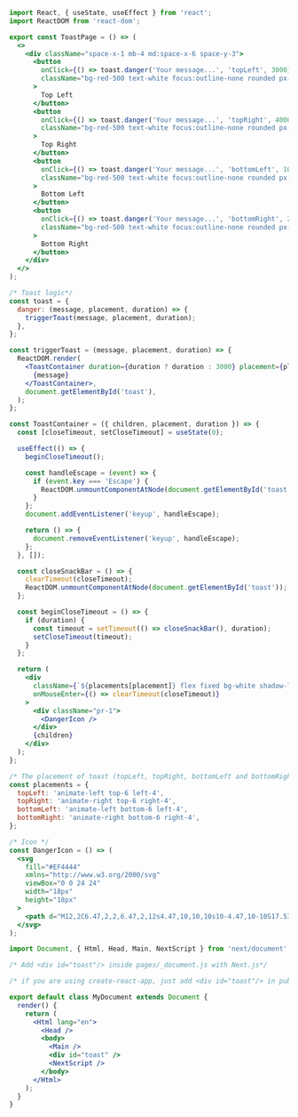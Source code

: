 ```jsx
import React, { useState, useEffect } from 'react';
import ReactDOM from 'react-dom';

export const ToastPage = () => (
  <>
    <div className="space-x-1 mb-4 md:space-x-6 space-y-3">
      <button
        onClick={() => toast.danger('Your message...', 'topLeft', 3000)}
        className="bg-red-500 text-white focus:outline-none rounded px-6 py-2 font-medium"
      >
        Top Left
      </button>
      <button
        onClick={() => toast.danger('Your message...', 'topRight', 4000)}
        className="bg-red-500 text-white focus:outline-none rounded px-6 py-2 font-medium"
      >
        Top Right
      </button>
      <button
        onClick={() => toast.danger('Your message...', 'bottomLeft', 1000)}
        className="bg-red-500 text-white focus:outline-none rounded px-6 py-2 font-medium"
      >
        Bottom Left
      </button>
      <button
        onClick={() => toast.danger('Your message...', 'bottomRight', 2000)}
        className="bg-red-500 text-white focus:outline-none rounded px-6 py-2 font-medium"
      >
        Bottom Right
      </button>
    </div>
  </>
);

/* Toast logic*/
const toast = {
  danger: (message, placement, duration) => {
    triggerToast(message, placement, duration);
  },
};

const triggerToast = (message, placement, duration) => {
  ReactDOM.render(
    <ToastContainer duration={duration ? duration : 3000} placement={placement}>
      {message}
    </ToastContainer>,
    document.getElementById('toast'),
  );
};

const ToastContainer = ({ children, placement, duration }) => {
  const [closeTimeout, setCloseTimeout] = useState(0);

  useEffect(() => {
    beginCloseTimeout();

    const handleEscape = (event) => {
      if (event.key === 'Escape') {
        ReactDOM.unmountComponentAtNode(document.getElementById('toast'));
      }
    };
    document.addEventListener('keyup', handleEscape);

    return () => {
      document.removeEventListener('keyup', handleEscape);
    };
  }, []);

  const closeSnackBar = () => {
    clearTimeout(closeTimeout);
    ReactDOM.unmountComponentAtNode(document.getElementById('toast'));
  };

  const beginCloseTimeout = () => {
    if (duration) {
      const timeout = setTimeout(() => closeSnackBar(), duration);
      setCloseTimeout(timeout);
    }
  };

  return (
    <div
      className={`${placements[placement]} flex fixed bg-white shadow-lg rounded text-sm py-3 z-10 px-4 border-l-4 border-red-500`}
      onMouseEnter={() => clearTimeout(closeTimeout)}
    >
      <div className="pr-1">
        <DangerIcon />
      </div>
      {children}
    </div>
  );
};

/* The placement of toast (topLeft, topRight, bottomLeft and bottomRight)*/
const placements = {
  topLeft: 'animate-left top-6 left-4',
  topRight: 'animate-right top-6 right-4',
  bottomLeft: 'animate-left bottom-6 left-4',
  bottomRight: 'animate-right bottom-6 right-4',
};

/* Icon */
const DangerIcon = () => (
  <svg
    fill="#EF4444"
    xmlns="http://www.w3.org/2000/svg"
    viewBox="0 0 24 24"
    width="18px"
    height="18px"
  >
    <path d="M12,2C6.47,2,2,6.47,2,12s4.47,10,10,10s10-4.47,10-10S17.53,2,12,2z M17,15.59L15.59,17L12,13.41L8.41,17L7,15.59L10.59,12L7,8.41L8.41,7L12,10.59L15.59,7L17,8.41L13.41,12L17,15.59z" />
  </svg>
);

import Document, { Html, Head, Main, NextScript } from 'next/document';

/* Add <div id="toast"/> inside pages/_document.js with Next.js*/

/* if you are using create-react-app, just add <div id="toast"/> in public/index.html*/

export default class MyDocument extends Document {
  render() {
    return (
      <Html lang="en">
        <Head />
        <body>
          <Main />
          <div id="toast" />
          <NextScript />
        </body>
      </Html>
    );
  }
}
```
